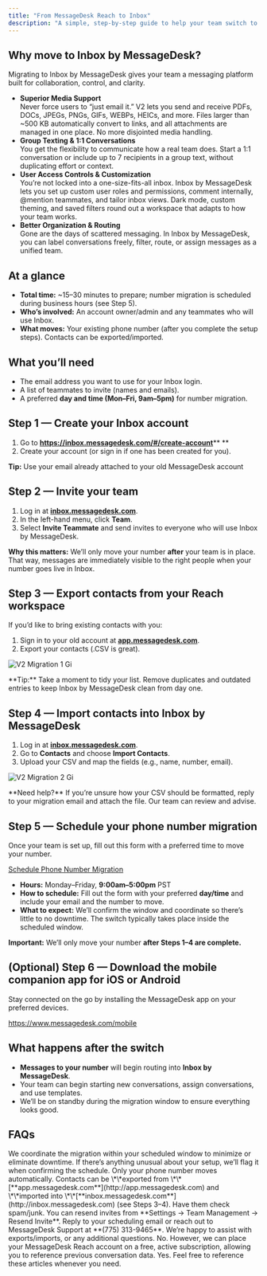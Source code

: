 ```yaml
---
title: "From MessageDesk Reach to Inbox"
description: "A simple, step‑by‑step guide to help your team switch to Inbox by MessageDesk with confidence and minimal downtime."
---
```


## **Why move to Inbox by MessageDesk?**

Migrating to Inbox by MessageDesk gives your team a messaging platform built for collaboration, control, and clarity.

- **Superior Media Support**\
  Never force users to “just email it.” V2 lets you send and receive PDFs, DOCs, JPEGs, PNGs, GIFs, WEBPs, HEICs, and more. Files larger than ~500 KB automatically convert to links, and all attachments are managed in one place. No more disjointed media handling.
- **Group Texting & 1:1 Conversations**\
  You get the flexibility to communicate how a real team does. Start a 1:1 conversation or include up to 7 recipients in a group text, without duplicating effort or context.
- **User Access Controls & Customization**\
  You’re not locked into a one-size-fits-all inbox. Inbox by MessageDesk lets you set up custom user roles and permissions, comment internally, @mention teammates, and tailor inbox views. Dark mode, custom theming, and saved filters round out a workspace that adapts to how your team works.
- **Better Organization & Routing**\
  Gone are the days of scattered messaging. In Inbox by MessageDesk, you can label conversations freely, filter, route, or assign messages as a unified team.

## **At a glance**

- **Total time:** ~15–30 minutes to prepare; number migration is scheduled during business hours (see Step 5).
- **Who’s involved:** An account owner/admin and any teammates who will use Inbox.
- **What moves:** Your existing phone number (after you complete the setup steps). Contacts can be exported/imported.

## **What you’ll need**

- The email address you want to use for your Inbox login.
- A list of teammates to invite (names and emails).
- A preferred **day and time (Mon–Fri, 9am–5pm)** for number migration.

## **Step 1 — Create your Inbox account**

1. Go to [**<u>https://inbox.messagedesk.com/#/create-account</u>**](https://inbox.messagedesk.com/#/create-account)\*\* \*\*
2. Create your account (or sign in if one has been created for you).

**Tip:** Use your email already attached to your old MessageDesk account

## **Step 2 — Invite your team**

1. Log in at [**inbox.messagedesk.com**](http://inbox.messagedesk.com).
2. In the left-hand menu, click **Team**.
3. Select **Invite Teammate** and send invites to everyone who will use Inbox by MessageDesk.

**Why this matters:** We’ll only move your number **after** your team is in place. That way, messages are immediately visible to the right people when your number goes live in Inbox.

## **Step 3 — Export contacts from your Reach workspace**

If you’d like to bring existing contacts with you:

1. Sign in to your old account at [**app.messagedesk.com**](http://app.messagedesk.com).
2. Export your contacts (.CSV is great).

![V2 Migration 1 Gi](/images/V2-migration-1.gif)

<Note>
  **Tip:** Take a moment to tidy your list. Remove duplicates and outdated entries to keep Inbox by MessageDesk clean from day one.
</Note>

## **Step 4 — Import contacts into Inbox by MessageDesk**

1. Log in at [**inbox.messagedesk.com**](http://inbox.messagedesk.com).
2. Go to **Contacts** and choose **Import Contacts**.
3. Upload your CSV and map the fields (e.g., name, number, email).

![V2 Migration 2 Gi](/images/V2-migration-2.gif)

<Info>
  **Need help?** If you’re unsure how your CSV should be formatted, reply to your migration email and attach the file. Our team can review and advise.
</Info>

## **Step 5 — Schedule your phone number migration**

Once your team is set up, fill out this form with a preferred time to move your number.

[<u>Schedule Phone Number Migration</u>](https://messagedesk.typeform.com/to/GGtTW64l)

- **Hours:** Monday–Friday, **9:00am–5:00pm** PST
- **How to schedule:** Fill out the form with your preferred **day/time** and include your email and the number to move.
- **What to expect:** We’ll confirm the window and coordinate so there’s little to no downtime. The switch typically takes place inside the scheduled window.

**Important:** We’ll only move your number **after Steps 1–4 are complete.**

## **(Optional) Step 6 — Download the mobile companion app for iOS or Android**

Stay connected on the go by installing the MessageDesk app on your preferred devices.

[<u>https://www.messagedesk.com/mobile</u>](https://www.messagedesk.com/mobile) 

## **What happens after the switch**

- **Messages to your number** will begin routing into **Inbox by MessageDesk**.
- Your team can begin starting new conversations, assign conversations, and use templates.
- We’ll be on standby during the migration window to ensure everything looks good.

## **FAQs**

<AccordionGroup>
  <Accordion title="Will there be any downtime?" icon="sparkles">
    We coordinate the migration within your scheduled window to minimize or eliminate downtime. If there’s anything unusual about your setup, we’ll flag it when confirming the schedule.
  </Accordion>
  <Accordion title="Do my contacts move automatically?" icon="sparkles">
    Only your phone number moves automatically. Contacts can be \*\*exported from \*\*[**app.messagedesk.com**](http://app.messagedesk.com) and \*\*imported into \*\*[**inbox.messagedesk.com**](http://inbox.messagedesk.com) (see Steps 3–4).
  </Accordion>
  <Accordion title="What if a teammate can’t find their invite?">
    Have them check spam/junk. You can resend invites from **Settings → Team Management → Resend Invite**.
  </Accordion>
  <Accordion title="Who do I contact for help?">
    Reply to your scheduling email or reach out to MessageDesk Support at **(775) 313-9465**. We’re happy to assist with exports/imports, or any additional questions.
  </Accordion>
  <Accordion title="Does my conversation history migrate?">
    No. However, we can place your MessageDesk Reach account on a free, active subscription, allowing you to reference previous conversation data.
  </Accordion>
  <Accordion title="Is there onboarding content?">
    Yes. Feel free to reference these articles whenever you need.
  </Accordion>
</AccordionGroup>